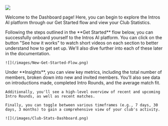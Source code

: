 
![](/Screenshot2025-05-20at2.38.51PM\(2\)1.png)

Welcome to the Dashboard page\! Here, you can begin to explore the Intros AI platform through our Get Started flow and view your Club Statistics.

<Tabs>
  <Tab title="Get Started">
    Following the steps outlined in the **Get Started** flow below, you can successfully onboard yourself to the Intros AI platform. You can click on the button "See how it works" to watch short videos on each section to better understand how to get set up. We'll also dive further into each of these later in the documentation.

    ![](/images/New-Get-Started-Flow.png)
  </Tab>
  <Tab title="Insights">
    Under **Insights**, you can view key metrics, including the total number of members, broken down into new and invited members. You’ll also see data on introductions made, completed Intro Rounds, and the average match fit.

    Additionally, you'll see a high-level overview of recent and upcoming Intro Rounds, as well as recent matches.

    Finally, you can toggle between various timeframes (e.g., 7 days, 30 days, 3 months) to gain a comprehensive view of your club's activity.

    ![](/images/Club-Stats-Dashboard.png)
  </Tab>
</Tabs>